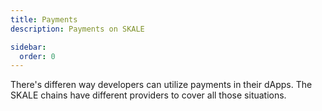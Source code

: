 ```yaml
---
title: Payments
description: Payments on SKALE

sidebar:
  order: 0
---
```



There's differen way developers can utilize payments in their dApps. The SKALE chains have different providers to cover all those situations. 

<CardGrid>
	<LinkCard
		title="On-Ramp"
		href="/builders/tools/payments/on-ramp"
		description="On-Ramp providers on SKALE Chains"
	/>
	<LinkCard
		title="NFT Checkout"
		href="/builders/tools/payments/nft-checkout"
		description="SKALE NFT Checkout providers"
	/>
</CardGrid>
